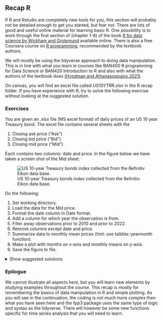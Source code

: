 ## Recap R {.unnumbered}

If R and Rstudio are completely new tools for you, this section will probably not be detailed enough to get you started, but fear not. There are lots of good and useful online material for learning basic R. One possibility is to work through the first section of (chapter 1-8) of the book [R for data science by Wickham and Grolemund](https://r4ds.had.co.nz/) available online. There is also a free Coursera course on [R programming](https://www.coursera.org/learn/r-programming), recommended by the textbook authors.

We will mostly be using the tidyverse approach to doing data manipulation. This is in line with what you learn in courses like BAN400 R programming for Data Science or BAN420 Introduction to R and also with what the authors of the textbook does [(Hyndman and Athanasopoulos,2021)](https://otexts.com/fpp3/).

On canvas, you will find an excel file called *US10YTRR.xlsx* in the R recap folder. If you have experience with R, try to solve the following exercise without looking at the suggested solution. 


### Exercises {.unnumbered}

You are given an .xlsx file (MS excel format) of daily prices of an US 10 year Treasury bond. The excel file contains several sheets with the

1.  Closing ask price ("Ask")
2.  Closing bid price ("Bid")
3.  Closing mid price ("Mid")

Each contains two columns: date and price. In the figure below we have taken a screen shot of the Mid sheet.

![US 10-year Treasury bonds index collected from the Refinitiv Eikon data base.](bilder/US10YT_screenshot.png)

Do the following:

1.  Set working directory.
2.  Load the data for the Mid price.
3.  Format the date column in Date format.
4.  Add a column for which year the observation is from.
3.  Filter away observations prior to 2010 and prior to 2022.
4.  Remove columns except date and price.
5.  Summarize data to monthly mean prices (hint: use tsibble::yearmonth function).
6.  Make a plot with months on x-axis and monthly means on y-axis.
7.  Save the figure to file.

<details>
<summary>Show suggested solutions</summary>

1. First, you need to set your working directory to the folder where you have saved the downloaded file and where you want to save the final figure. This can be done using the user interface in RStudio ("Session" -> "Set working director" -> ...) or using the command
```eval
setwd("../path/to/the/folder/")
```


You are interested in reading in the closing mid price. To read in this data, you may use the following code.

```r
library(fpp3)   # loading textbook package
library(tidyverse)
library(readxl) # loading package for reading excel files
dat <- read_excel("data/US10YTRR.xlsx", sheet = "Mid")  
head(dat) # printing out the first 6 rows
```

The sheet argument specifies which sheet in the excel file we want to read. The read_excel function is also quite smart so it recognizes that the date column is a date and automatically format it accordingly. It is however perhaps not so useful to also include the time of the day (all is 00:00:00), so let us remove this part.

```r
dat %>% 
  mutate(date = as.Date(date))
```

Here I have used the mutate function. This is a function we use to either mutate (change) an existing column or create a new one. In this case we mutated the date column transforming it to a "Date" object/format. We could also be interested in adding a column for which year the observation is from.

```r
dat %>% 
  mutate(date = as.Date(date),
         year = year(date))
```

Here we have used the year function from the *lubridate* package, which is loaded with the *fpp3* package. The operator *%\>%* is used to add operations to the data manipulation pipeline in the given order. We start with the data object (a tibble) and add a mutate operation to that where we first transform the date column and add a year column. Now that we are pleased with our pipeline, let us save this to the *dat* object.

```r
dat <- dat %>% 
  mutate(date = as.Date(date),
         year = year(date))
dat %>% glimpse()
```

The glimpse function summarizes the tibble/data frame.

**filter and select {.unnumbered}**

Now, the data ranges from/to

```r
range(dat$date)
```

but you only want to use data from 2010 onwards. To do this, we use the filter function. This function is useful for selecting rows that fulfill some condition, in this case year \>= 2010. Let us make a pipeline for this

```r
dat %>% 
  filter(year >= 2010)
```

Since 2022 is not a complete year (in the data), you also do not want observations after 2021. Then you can add this as an extra condition.

```r
dat %>% 
  filter(year >= 2010, year <=2021)
```

Alternatively, you can use the between function

```r
dat %>% 
  filter(between(year, 2010, 2021))
```

which will produce the same result. Another useful function is called select. While filter is used on the rows of your data, select is for columns. Say we don't need the year column after having filtered out the years we don't want. We can then either select the columns we want to keep

```r
dat %>% 
  filter(between(year, 2010, 2021)) %>%
  select(date, price)
```

or remove the columns we do not want

```r
dat %>% 
  filter(between(year, 2010, 2021)) %>%
  select(-year)
```

**group_by and summarize**

We are interested in calculating the monthly mean price. In the tidyverse pipeline this means we want to group our observations according to month and year and summarize by month and year the mean of the observations. 

```r
(monthlyMeans <- dat %>% 
  filter(between(year,2010,2021)) %>%
  mutate(monthyear = tsibble::yearmonth(date)) %>%
  group_by(monthyear) %>%
  summarize(meanPrice = mean(price)))
```

This pipeline could be read as first we take out observations prior to 1988 and after 2021, then we group the observations according to year and summarize the mean price by year. Note that this operation will delete any columns that are not in the group_by or being calculated in the summarize.

**ggplot**

Plotting a data frame is convenient to do using the ggplot2 package. This will (when used appropriately) produce beautiful figures. Let us plot the time series at hand. The ggplot2 follows the same logic with a pipeline, but instead of the %\>% operator, we add elements to the figure using +. We need to specify the data object and the name of the x and y columns to be plotted. Everything in the figure that is to vary based on values in the data frame needs to be wrapped in a aes (aesthetic) function (here the x and y arguments). By adding the geom_line() we insert a line.

```r
ggplot(data = monthlyMeans, 
       aes(x=monthyear, y = meanPrice)) +
  geom_line()
```

We could instead add geom_point()

```r
 ggplot(data = monthlyMeans, 
       aes(x=monthyear, y = meanPrice)) +
   geom_point()
```

or do both

```r
 ggplot(data = monthlyMeans, 
       aes(x=monthyear, y = meanPrice)) +
   geom_line() +
   geom_point()
```

We can change the colors and decrease the size of the points:

```r
 ggplot(data =monthlyMeans, 
       aes(x=monthyear, y = meanPrice)) +
   geom_line(color = "blue") +
   geom_point(color = "green", size = .2)
```

Or maybe we do not want to use the default theme: --\>

```r
 ggplot(data = monthlyMeans, 
       aes(x=monthyear, y = meanPrice)) +
   geom_line(color = "blue") +
   geom_point(color = "green", size = .2) +
   theme_bw()
```

We can also include the plotting in our data manipulation pipeline. For instance, lets summarize the data by year and plot the resulting yearly time series.

```r
dat %>%
  filter(between(year, 1988, 2021)) %>%
  group_by(year) %>%
  summarize(meanPrice = mean(price)) %>%
  # adding plotting to pipeline:
  ggplot(aes(x=year, y = meanPrice)) +
  geom_line(color = "blue") +
  geom_point(color = "green") +
  theme_bw()
```

</details>

### Epilogue {.unnumbered}

We cannot illustrate all aspects here, but you will learn new elements by studying examples throughout the course. This recap is mostly for remembering the basics of data manipulation in R and simple plotting. As you will see in the continuation, the coding is not much more complex then what you have seen here and the fpp3 package uses the same type of logic and syntax as the tidyverse. There will however be some new functions specific for time series analysis that you will need to learn.

